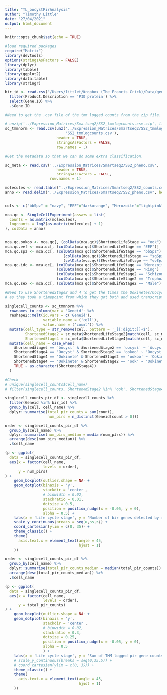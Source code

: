 ```yaml
---
title: "TL_oocystPirAnalysis"
author: "Timothy Little"
date: "27/04/2021"
output: html_document
---
```


```r
knitr::opts_chunk$set(echo = TRUE)

#load required packages
require("Matrix")
library(devtools)
options(stringsAsFactors = FALSE)
library(dplyr)
library(tibble)
library(ggplot2)
library(data.table)
library(stringr)
```

```r

bir_id <- read.csv("/Users/littlet/Dropbox (The Francis Crick)/Data/genelist_plasmoDB_pirsearch_pberghei.csv") %>% 
  filter(Product.Description == 'PIR protein') %>% 
  select(Gene.ID) %>% 
  .$Gene.ID
```

```r

#Need to get the .csv file of the tmm logged counts from the zip file.

# unzip('../Expression_Matrices/Smartseq2/SS2_tmmlogcounts.csv.zip', list = TRUE)$Name
sc_tmmnorm <- read.csv(unz('../Expression_Matrices/Smartseq2/SS2_tmmlogcounts.csv.zip',
                           'SS2_tmmlogcounts.csv'),
                       header = TRUE,
                       stringsAsFactors = FALSE,
                       row.names = 1)

#Get the metadata so that we can do some extra classification.

sc_meta <- read.csv('../Expression_Matrices/Smartseq2/SS2_pheno.csv',
                       header = TRUE,
                       stringsAsFactors = FALSE,
                    row.names = 1)
```

```r
molecules <- read.table("../Expression_Matrices/Smartseq2/SS2_counts.csv", header = TRUE, sep = ",", row.names=1, stringsAsFactors = TRUE)
anno <- read.delim("../Expression_Matrices/Smartseq2/SS2_pheno.csv", header = TRUE, sep = ",")


cols <- c("bbSpz" = "navy", "EEF"="darkorange", "Merozoite"="lightpink", "oocyst"="steelblue", "ook" = "turquoise4", "ooSpz" = "lightskyblue", "Ring"="hotpink", "sgSpz"= "royalblue", "Schizont" = "violetred", "Male"="purple", "Female"="purple4", "ookoo" = "mediumturquoise", "Trophozoite"="violet")

mca.qc <- SingleCellExperiment(assays = list(
  counts = as.matrix(molecules),
  logcounts = log2(as.matrix(molecules) + 1)
), colData = anno)


mca.qc.ookoo <- mca.qc[, (colData(mca.qc)$ShortenedLifeStage == "ook") | (colData(mca.qc)$ShortenedLifeStage == "ookoo") | (colData(mca.qc)$ShortenedLifeStage == "oocyst")]
mca.qc.eef <- mca.qc[, (colData(mca.qc)$ShortenedLifeStage == "EEF")]
mca.qc.spz <- mca.qc[, (colData(mca.qc)$ShortenedLifeStage == "bbSpz") | 
                          (colData(mca.qc)$ShortenedLifeStage == "sgSpz") |
                          (colData(mca.qc)$ShortenedLifeStage == "ooSpz")]
mca.qc.idc <- mca.qc[, (colData(mca.qc)$ShortenedLifeStage == "Merozoite") | 
                       (colData(mca.qc)$ShortenedLifeStage == "Ring") |
                       (colData(mca.qc)$ShortenedLifeStage2 == "Schizont") | 
                       (colData(mca.qc)$ShortenedLifeStage2 == "Trophozoite")]
mca.qc.sex <- mca.qc[, (colData(mca.qc)$ShortenedLifeStage2 == "Male") | (colData(mca.qc)$ShortenedLifeStage2 == "Female")]


```

```r

#Need to use ShortenedStage2 and 4 to get the times the Ookinetes/Oocysts were sampled, 
# as they took a timepoint from which they got both and used transcription to separate.

singlecell_counts <- sc_tmmnorm %>% 
  rownames_to_column(var = 'Geneid') %>% 
  reshape2::melt(id.vars = c('Geneid'),
                 variable.name = ('cell'),
                 value.name = ('count')) %>% 
  mutate(cell_type = str_remove(cell, pattern = '_[[:digit:]]+$'),
         ShortenedStage2 = sc_meta$ShortenedLifeStage2[match(cell, sc_meta$sample_id)],
         ShortenedStage4 = sc_meta$ShortenedLifeStage4[match(cell, sc_meta$sample_id)]) %>% 
  mutate(cell_name = case_when(
    ShortenedStage4 == 'Oocyst' & ShortenedStage2 == 'oocyst' ~ 'Oocyst_96h', 
    ShortenedStage4 == 'Oocyst' & ShortenedStage2 == 'ookoo' ~ 'Oocyst_48h',
    ShortenedStage4 == 'Ookinete' & ShortenedStage2 == 'ookoo' ~ 'Ookinete_48h',
    ShortenedStage4 == 'Ookinete' & ShortenedStage2 == 'ook' ~ 'Ookinete_18h_24h',
    TRUE ~ as.character(ShortenedStage4))
  )

#Check
# unique(singlecell_counts$cell_name)
# filter(singlecell_counts, ShortenedStage2 %in% 'ook', ShortenedStage4 %in% 'Ookinete')[1:5,]
```

```r
singlecell_counts_pir_df <- singlecell_counts %>% 
  filter(Geneid %in% bir_id) %>% 
  group_by(cell, cell_name) %>% 
  dplyr::summarise(total_pir_counts = sum(count),
                   num_pirs = n_distinct(Geneid[count > 0]))

order <- singlecell_counts_pir_df %>% 
  group_by(cell_name) %>% 
  dplyr::summarise(num_pirs_median = median(num_pirs)) %>% 
  arrange(desc(num_pirs_median)) %>% 
  .$cell_name

(p <- ggplot(
  data = singlecell_counts_pir_df, 
  aes(x = factor(cell_name, 
                 levels = order), 
      y = num_pirs)
) +
    geom_boxplot(outlier.shape = NA) +
    geom_dotplot(binaxis = 'y',
                 stackdir = 'center',
                 # binwidth = 0.02,
                 stackratio = 0.01,
                 dotsize = 0.5,
                 position = position_nudge(x = -0.05, y = 0),
                 alpha = 0.5) +
    labs(x = 'Life cycle stage', y = 'Number of bir genes detected by raw counts') +
    scale_y_continuous(breaks = seq(0,35,5)) +
    coord_cartesian(ylim = c(0, 35)) +
    theme_classic() +
    theme(
      axis.text.x = element_text(angle = 45,
                                 hjust = 1)
    ))
```

```r
order <- singlecell_counts_pir_df %>% 
  group_by(cell_name) %>% 
  dplyr::summarise(total_pir_counts_median = median(total_pir_counts)) %>% 
  arrange(desc(total_pir_counts_median)) %>% 
  .$cell_name

(p <- ggplot(
  data = singlecell_counts_pir_df, 
  aes(x = factor(cell_name, 
                 levels = order), 
      y = total_pir_counts)
) +
    geom_boxplot(outlier.shape = NA) +
    geom_dotplot(binaxis = 'y',
                 stackdir = 'center',
                 # binwidth = 0.02,
                 stackratio = 0.3,
                 dotsize = 0.25,
                 position = position_nudge(x = -0.05, y = 0),
                 alpha = 0.5
                 ) +
    labs(x = 'Life cycle stage', y = 'Sum of TMM logged pir gene counts') +
    # scale_y_continuous(breaks = seq(0,35,5)) +
    # coord_cartesian(ylim = c(0, 35)) +
    theme_classic() +
    theme(
      axis.text.x = element_text(angle = 45,
                                 hjust = 1)
    ))
```

